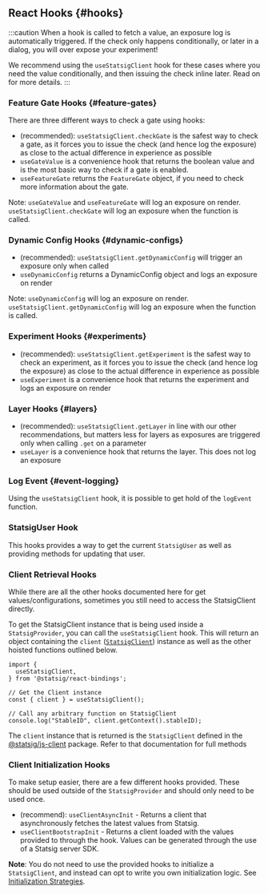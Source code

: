 
## React Hooks {#hooks}

:::caution
When a hook is called to fetch a value, an exposure log is automatically triggered. 
If the check only happens conditionally, or later in a dialog, you will over expose your experiment!  

We recommend using the `useStatsigClient` hook for these cases where you need the value conditionally, and then issuing the check inline later. 
Read on for more details.
:::

### Feature Gate Hooks  {#feature-gates}

There are three different ways to check a gate using hooks:

- (recommended): `useStatsigClient.checkGate` is the safest way to check a gate, as it forces you to issue the check (and hence log the exposure) as close to the actual difference in experience as possible
- `useGateValue` is a convenience hook that returns the boolean value and is the most basic way to check if a gate is enabled.
- `useFeatureGate` returns the `FeatureGate` object, if you need to check more information about the gate.

Note: `useGateValue` and `useFeatureGate` will log an exposure on render. `useStatsigClient.checkGate` will log an exposure when the function is called.

<GitHubEmbed url="https://raw.githubusercontent.com/statsig-io/js-client-monorepo/main/samples/react/src/samples/react-precomp/sample-react-precomp-gate-hooks.tsx" />


### Dynamic Config Hooks {#dynamic-configs}

- (recommended): `useStatsigClient.getDynamicConfig` will trigger an exposure only when called
- `useDynamicConfig` returns a DynamicConfig object and logs an exposure on render

Note: `useDynamicConfig` will log an exposure on render. `useStatsigClient.getDynamicConfig` will log an exposure when the function is called.

<GitHubEmbed url="https://raw.githubusercontent.com/statsig-io/js-client-monorepo/main/samples/react/src/samples/react-precomp/sample-react-precomp-dc-hooks.tsx" />


### Experiment Hooks {#experiments}

- (recommended): `useStatsigClient.getExperiment` is the safest way to check an experiment, as it forces you to issue the check (and hence log the exposure) as close to the actual difference in experience as possible
- `useExperiment` is a convenience hook that returns the experiment and logs an exposure on render

<GitHubEmbed url="https://raw.githubusercontent.com/statsig-io/js-client-monorepo/main/samples/react/src/samples/react-precomp/sample-react-precomp-exp-hooks.tsx" />


### Layer Hooks {#layers}
- (recommended): `useStatsigClient.getLayer` in line with our other recommendations, but matters less for layers as exposures are triggered only when calling `.get` on a parameter
- `useLayer` is a convenience hook that returns the layer.  This does not log an exposure

<GitHubEmbed url="https://raw.githubusercontent.com/statsig-io/js-client-monorepo/main/samples/react/src/samples/react-precomp/sample-react-precomp-layer-hooks.tsx" />


### Log Event {#event-logging}

Using the `useStatsigClient` hook, it is possible to get hold of the `logEvent` function.

<GitHubEmbed url="https://raw.githubusercontent.com/statsig-io/js-client-monorepo/main/samples/react/src/samples/react-precomp/sample-react-precomp-log-event-hooks.tsx" />

### StatsigUser Hook

This hooks provides a way to get the current `StatsigUser` as well as providing methods for updating that user.

<GitHubEmbed url="https://raw.githubusercontent.com/statsig-io/js-client-monorepo/main/samples/react/src/samples/react-precomp/sample-react-precomp-user-hooks.tsx" />


### Client Retrieval Hooks

While there are all the other hooks documented here for get values/configurations, sometimes you still need to access the StatsigClient directly.

To get the StatsigClient instance that is being used inside a `StatsigProvider`, you can call the `useStatsigClient` hook. 
This will return an object containing the `client` ([`StatsigClient`](/client/javascript-sdk)) instance as well as the other hoisted functions outlined below.

```tsx
import {
  useStatsigClient,
} from '@statsig/react-bindings';

// Get the Client instance
const { client } = useStatsigClient();

// Call any arbitrary function on StatsigClient
console.log("StableID", client.getContext().stableID);
```


The `client` instance that is returned is the `StatsigClient` defined in the [@statsig/js-client](/client/javascript-sdk) package.  Refer to that documentation for full methods

### Client Initialization Hooks

To make setup easier, there are a few different hooks provided. These should be used outside of the `StatsigProvider` and should only need to be used once.

- (recommend): `useClientAsyncInit` - Returns a client that asynchronously fetches the latest values from Statsig.
- `useClientBootstrapInit` - Returns a client loaded with the values provided to through the hook. 
Values can be generated through the use of a Statsig server SDK.

**Note**: You do not need to use the provided hooks to initialize a `StatsigClient`, and instead can opt to write you own initialization logic. See [Initialization Strategies](init-strategies).

